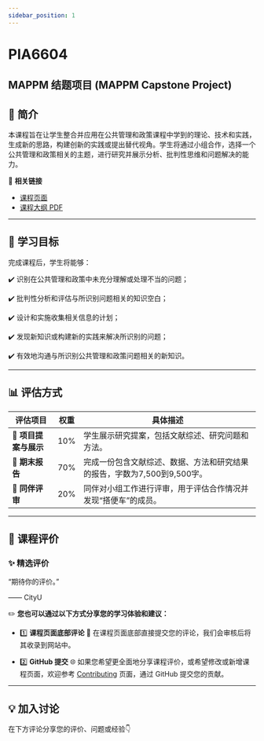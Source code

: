 ```yaml
---
sidebar_position: 1
---
```


# PIA6604
## MAPPM 结题项目 (MAPPM Capstone Project)

## **📘 简介**
本课程旨在让学生整合并应用在公共管理和政策课程中学到的理论、技术和实践，生成新的思路，构建创新的实践或提出替代视角。学生将通过小组合作，选择一个公共管理和政策相关的主题，进行研究并展示分析、批判性思维和问题解决的能力。

🔗 **相关链接**
- [课程页面](https://www.cityu.edu.hk/catalogue/pg/202425/course/PIA6604.htm)
- [课程大纲 PDF](https://www.cityu.edu.hk/catalogue/pg/202425/course/PIA6604.pdf)

---

## **🎯 学习目标**

完成课程后，学生将能够：

✔️ 识别在公共管理和政策中未充分理解或处理不当的问题；

✔️ 批判性分析和评估与所识别问题相关的知识空白；

✔️ 设计和实施收集相关信息的计划；

✔️ 发现新知识或构建新的实践来解决所识别的问题；

✔️ 有效地沟通与所识别公共管理和政策问题相关的新知识。

---

## **📊 评估方式**

| **评估项目**               | **权重** | **具体描述**                                                                                       |
|---------------------------|---------|---------------------------------------------------------------------------------------------------|
| **📄 项目提案与展示**       | 10%     | 学生展示研究提案，包括文献综述、研究问题和方法。                                                   |
| **📄 期末报告**             | 70%     | 完成一份包含文献综述、数据、方法和研究结果的报告，字数为7,500到9,500字。                           |
| **💬 同伴评审**             | 20%     | 同伴对小组工作进行评审，用于评估合作情况并发现“搭便车”的成员。                                    |

---

## **💬 课程评价**

### ✨ **精选评价**
<div className={commentStyles.commentBox}>
    <p className={commentStyles.commentText}>
        “期待你的评价。”
    </p>
    <p className={commentStyles.commentAuthor}>—— CityU</p>
</div>

✏️ **您也可以通过以下方式分享您的学习体验和建议：**

- 1️⃣ **课程页面底部评论**
💬 在课程页面底部直接提交您的评论，我们会审核后将其收录到网站中。

- 2️⃣ **GitHub 提交**
🌐 如果您希望更全面地分享课程评价，或希望修改或新增课程页面，欢迎参考 [Contributing](/contributing) 页面，通过 GitHub 提交您的贡献。

---

## **💡 加入讨论**

在下方评论分享您的评价、问题或经验👇
<Utterances />